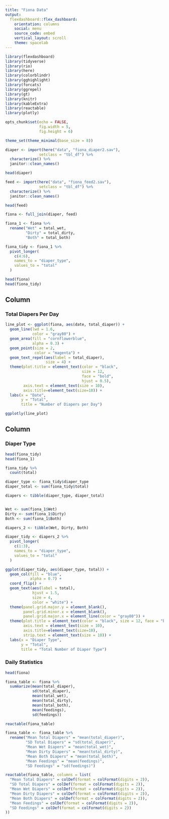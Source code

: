 ```yaml
---
title: "Fiona Data"
output: 
  flexdashboard::flex_dashboard:
    orientation: columns
    social: menu
    source_code: embed
    vertical_layout: scroll
    theme: spacelab
---
```


```r
library(flexdashboard)
library(tidyverse)
library(rio)
library(here)
library(colorblindr)
library(gghighlight)
library(forcats)
library(ggrepel)
library(gt)
library(knitr)
library(kableExtra)
library(reactable)
library(plotly)

opts_chunk$set(echo = FALSE,
               fig.width = 5,
               fig.height = 6)

theme_set(theme_minimal(base_size = 8))

diaper <- import(here("data", "fiona_diaper2.sav"),
               setclass = "tbl_df") %>% 
  characterize() %>% 
  janitor::clean_names() 

head(diaper)

feed <- import(here("data", "fiona_feed2.sav"),
               setclass = "tbl_df") %>% 
  characterize() %>% 
  janitor::clean_names() 

head(feed)

fiona <- full_join(diaper, feed)

fiona_1 <- fiona %>% 
  rename("Wet" = total_wet,
         "Dirty" = total_dirty,
         "Both" = total_both)

fiona_tidy <- fiona_1 %>% 
  pivot_longer(
    c(4:6),
    names_to = "diaper_type",
    values_to = "total"
  )

head(fiona)
head(fiona_tidy)
```


Column {data-width=650}
-----------------------------------------------------------------------

### Total Diapers Per Day

```r
line_plot <- ggplot(fiona, aes(date, total_diaper)) +
  geom_line(lwd = 1.6,
            color = "gray80") +
  geom_area(fill = "cornflowerblue",
            alpha = 0.3) +
  geom_point(size = 2, 
             color = "magenta") +
  geom_text_repel(aes(label = total_diaper),
                  size = 4) +
  theme(plot.title = element_text(color = "black", 
                                  size = 12, 
                                  face = "bold", 
                                  hjust = 0.5),
        axis.text = element_text(size = 10),
        axis.title=element_text(size=10)) +
  labs(x = "Date",
       y = "Total",
       title = "Number of Diapers per Day")

ggplotly(line_plot)
```

Column {data-width=350}
-----------------------------------------------------------------------

### Diaper Type
```r
head(fiona_tidy)
head(fiona_1)

fiona_tidy %>% 
  count(total)

diaper_type <- fiona_tidy$diaper_type
diaper_total <- sum(fiona_tidy$total)

diapers <- tibble(diaper_type, diaper_total)


Wet <- sum(fiona_1$Wet)
Dirty <- sum(fiona_1$Dirty)
Both <- sum(fiona_1$Both)

diapers_2 <- tibble(Wet, Dirty, Both)

diaper_tidy <- diapers_2 %>% 
  pivot_longer(
    c(1:3),
    names_to = "diaper_type",
    values_to = "total"
  )
```

```r
ggplot(diaper_tidy, aes(diaper_type, total)) +
  geom_col(fill = "blue", 
           alpha = 0.7) +
  coord_flip() +
  geom_text(aes(label = total),
            hjust = 1.5,
            size = 4,
            color = "white") +
  theme(panel.grid.major.y = element_blank(),
        panel.grid.minor.x = element_blank(),
        panel.grid.major.x = element_line(color = "gray80")) +
  theme(plot.title = element_text(color = "black", size = 12, face = "bold", hjust = 0.5),
        axis.text = element_text(size = 10),
        axis.title=element_text(size=10),
        strip.text = element_text(size = 10)) +
  labs(x = "Diaper Type",
       y = "Total",
       title = "Total Number of Diaper Type")

```

### Daily Statistics

```r
head(fiona)

fiona_table <- fiona %>% 
  summarize(mean(total_diaper),
            sd(total_diaper),
            mean(total_wet),
            mean(total_dirty),
            mean(total_both),
            mean(feedings),
            sd(feedings))

reactable(fiona_table)

fiona_table <- fiona_table %>% 
  rename("Mean Total Diapers" = "mean(total_diaper)",
         "SD Total Diapers" = "sd(total_diaper)",
         "Mean Wet Diapers" = "mean(total_wet)",
         "Mean Dirty Diapers" = "mean(total_dirty)",
         "Mean Both Diapers" = "mean(total_both)",
         "Mean Feedings" = "mean(feedings)",
         "SD Feedings" = "sd(feedings)")

```

```r

reactable(fiona_table, columns = list(
  "Mean Total Diapers" = colDef(format = colFormat(digits = 2)),
  "SD Total Diapers" = colDef(format = colFormat(digits = 2)),
  "Mean Wet Diapers" = colDef(format = colFormat(digits = 2)),
  "Mean Dirty Diapers" = colDef(format = colFormat(digits = 2)),
  "Mean Both Diapers" = colDef(format = colFormat(digits = 2)),
  "Mean Feedings" = colDef(format = colFormat(digits = 2)),
  "SD Feedings" = colDef(format = colFormat(digits = 2))
))

```


